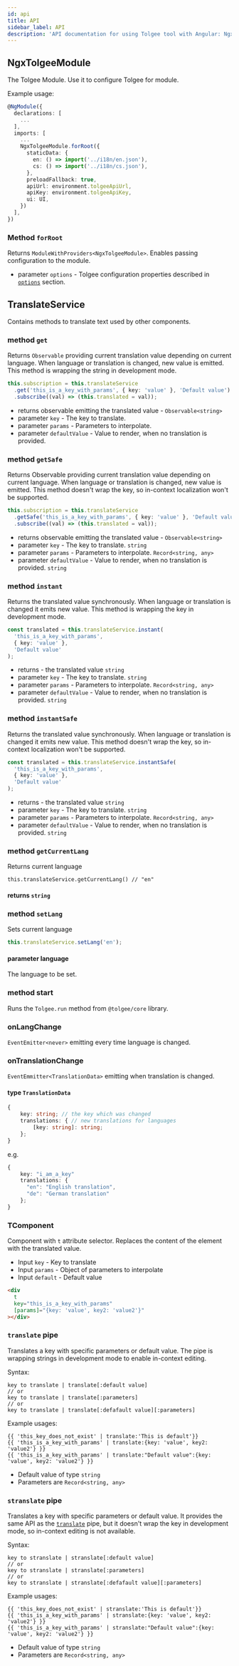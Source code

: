 ```yaml
---
id: api
title: API
sidebar_label: API
description: 'API documentation for using Tolgee tool with Angular: NgxTolgeeModule​, TranslateService, T-component and others.'
---
```


## NgxTolgeeModule

The Tolgee Module. Use it to configure Tolgee for module.

Example usage:

```ts
@NgModule({
  declarations: [
    ...
  ],
  imports: [
    ...
    NgxTolgeeModule.forRoot({
      staticData: {
        en: () => import('../i18n/en.json'),
        cs: () => import('../i18n/cs.json'),
      },
      preloadFallback: true,
      apiUrl: environment.tolgeeApiUrl,
      apiKey: environment.tolgeeApiKey,
      ui: UI,
    })
  ],
})
```

### Method `forRoot`

Returns `ModuleWithProviders<NgxTolgeeModule>`. Enables passing configuration to the module.

- parameter `options` - Tolgee configuration properties described in [`options`](../api/core_package/options) section.

## TranslateService

Contains methods to translate text used by other components.

### method `get`

Returns `Observable` providing current translation value depending on current language. When language or translation
is changed, new value is emitted. This method is wrapping the string in development mode.

```ts
this.subscription = this.translateService
  .get('this_is_a_key_with_params', { key: 'value' }, 'Default value')
  .subscribe((val) => (this.translated = val));
```

- returns observable emitting the translated value - `Observable<string>`
- parameter `key` - The key to translate.
- parameter `params` - Parameters to interpolate.
- parameter `defaultValue` - Value to render, when no translation is provided.

### method `getSafe`

Returns Observable providing current translation value depending on current language. When language or translation
is changed, new value is emitted. This method doesn't wrap the key, so in-context localization won't be supported.

```ts
this.subscription = this.translateService
  .getSafe('this_is_a_key_with_params', { key: 'value' }, 'Default value')
  .subscribe((val) => (this.translated = val));
```

- returns observable emitting the translated value - `Observable<string>`
- parameter `key` - The key to translate. `string`
- parameter `params` - Parameters to interpolate. `Record<string, any>`
- parameter `defaultValue` - Value to render, when no translation is provided. `string`

### method `instant`

Returns the translated value synchronously. When language or translation
is changed it emits new value. This method is wrapping the key in development mode.

```ts
const translated = this.translateService.instant(
  'this_is_a_key_with_params',
  { key: 'value' },
  'Default value'
);
```

- returns - the translated value `string`
- parameter `key` - The key to translate. `string`
- parameter `params` - Parameters to interpolate. `Record<string, any>`
- parameter `defaultValue` - Value to render, when no translation is provided. `string`

### method `instantSafe`

Returns the translated value synchronously. When language or translation
is changed it emits new value. This method doesn't wrap the key, so in-context localization won't be supported.

```ts
const translated = this.translateService.instantSafe(
  'this_is_a_key_with_params',
  { key: 'value' },
  'Default value'
);
```

- returns - the translated value `string`
- parameter `key` - The key to translate. `string`
- parameter `params` - Parameters to interpolate. `Record<string, any>`
- parameter `defaultValue` - Value to render, when no translation is provided. `string`

### method `getCurrentLang`

Returns current language

```
this.translateService.getCurrentLang() // "en"
```

#### returns `string`

### method `setLang`

Sets current language

```ts
this.translateService.setLang('en');
```

#### parameter language

The language to be set.

### method start

Runs the `Tolgee.run` method from `@tolgee/core` library.

### onLangChange

`EventEmitter<never>` emitting every time language is changed.

### onTranslationChange

`EventEmmitter<TranslationData>` emitting when translation is changed.

#### type `TranslationData`

```ts
{
    key: string; // the key which was changed
    translations: { // new translations for languages
        [key: string]: string;
    };
}
```

e.g.

```ts
{
    key: "i_am_a_key"
    translations: {
      "en": "English translation",
      "de": "German translation"
    };
}
```

### TComponent

Component with `t` attribute selector. Replaces the content of the element with the translated value.

- Input `key` - Key to translate
- Input `params` - Object of parameters to interpolate
- Input `default` - Default value

```html
<div
  t
  key="this_is_a_key_with_params"
  [params]="{key: 'value', key2: 'value2'}"
></div>
```

### `translate` pipe

Translates a key with specific parameters or default value. The pipe is wrapping strings
in development mode to enable in-context editing.

Syntax:

```
key to translate | translate[:default value]
// or
key to translate | translate[:parameters]
// or
key to translate | translate[:defafault value][:parameters]
```

Example usages:

```angular2html
{{ 'this_key_does_not_exist' | translate:'This is default'}}
{{ 'this_is_a_key_with_params' | translate:{key: 'value', key2: 'value2'} }}
{{ 'this_is_a_key_with_params' | translate:"Default value":{key: 'value', key2: 'value2'} }}
```

- Default value of type `string`
- Parameters are `Record<string, any>`

### `stranslate` pipe

Translates a key with specific parameters or default value. It provides the same API as the [`translate`](#translate-pipe)
pipe, but it doesn't wrap the key in development mode, so in-context editing is not available.

Syntax:

```
key to stranslate | stranslate[:default value]
// or
key to stranslate | stranslate[:parameters]
// or
key to stranslate | stranslate[:defafault value][:parameters]
```

Example usages:

```angular2html
{{ 'this_key_does_not_exist' | stranslate:'This is default'}}
{{ 'this_is_a_key_with_params' | stranslate:{key: 'value', key2: 'value2'} }}
{{ 'this_is_a_key_with_params' | stranslate:"Default value":{key: 'value', key2: 'value2'} }}
```

- Default value of type `string`
- Parameters are `Record<string, any>`
